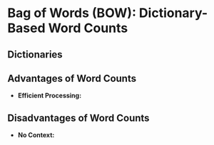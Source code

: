 # Bag of Words (BOW): Dictionary-Based Word Counts {#sec-word-counting}

## Dictionaries {#sec-quanteda-dictionaries}

::: {.callout-tip icon="false"}
## Advantages of Word Counts

-   **Efficient Processing:** 
:::

::: {.callout-important icon="false"}
## Disadvantages of Word Counts

-   **No Context:** 
:::

